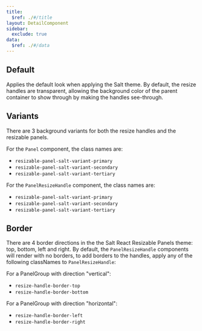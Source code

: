 ```yaml
---
title:
  $ref: ./#/title
layout: DetailComponent
sidebar:
  exclude: true
data:
  $ref: ./#/data
---
```


<ReactResizablePanelsThemeProvider>

## Default

Applies the default look when applying the Salt theme.
By default, the resize handles are transparent, allowing the background color of the parent container to show through by making the handles see-through.

<LivePreview
  componentName="react-resizable-panels-theme"
  exampleName="Default"
/>
## Variants

There are 3 background variants for both the resize handles and the resizable panels.

For the `Panel` component, the class names are:

- `resizable-panel-salt-variant-primary`
- `resizable-panel-salt-variant-secondary`
- `resizable-panel-salt-variant-tertiary`

For the `PanelResizeHandle` component, the class names are:

- `resizable-panel-salt-variant-primary`
- `resizable-panel-salt-variant-secondary`
- `resizable-panel-salt-variant-tertiary`

<LivePreview
  componentName="react-resizable-panels-theme"
  exampleName="Variant"
/>
## Border

There are 4 border directions in the the Salt React Resizable Panels theme: top, bottom, left and right. By default, the `PanelResizeHandle` components will render with no borders, to add borders to the handles, apply any of the following classNames to `PanelResizeHandle`:

For a PanelGroup with direction "vertical":

- `resize-handle-border-top`
- `resize-handle-border-bottom`

<LivePreview
  componentName="react-resizable-panels-theme"
  exampleName="Vertical"
/>
For a PanelGroup with direction "horizontal":

- `resize-handle-border-left`
- `resize-handle-border-right`

<LivePreview
  componentName="react-resizable-panels-theme"
  exampleName="Horizontal"
/>  
  
</ReactResizablePanelsThemeProvider>
